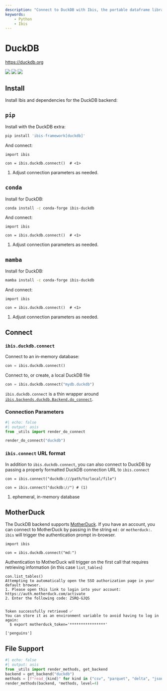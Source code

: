 ```yaml
---
description: "Connect to DuckDB with Ibis, the portable dataframe library"
keywords:
    - Python
    - Ibis
---
```


# DuckDB

[https://duckdb.org](https://duckdb.org)

![](https://img.shields.io/badge/memtables-native-green?style=flat-square) ![](https://img.shields.io/badge/inputs-DuckDB tables | CSV | Delta Lake | JSON | pandas | Parquet | Postgres | PyArrow | SQLite-blue?style=flat-square) ![](https://img.shields.io/badge/outputs-DuckDB tables | CSV | Delta Lake |  pandas | Parquet | PyArrow | PyTorch-orange?style=flat-square)

## Install

Install Ibis and dependencies for the DuckDB backend:

::: {.panel-tabset}

## `pip`

Install with the DuckDB extra:

```.bash
pip install 'ibis-framework[duckdb]'
```

And connect:

```.python
import ibis

con = ibis.duckdb.connect()  # <1>
```

1. Adjust connection parameters as needed.

## `conda`

Install for DuckDB:

```.bash
conda install -c conda-forge ibis-duckdb
```

And connect:

```.python
import ibis

con = ibis.duckdb.connect()  # <1>
```

1. Adjust connection parameters as needed.

## `mamba`

Install for DuckDB:

```.bash
mamba install -c conda-forge ibis-duckdb
```

And connect:

```.python
import ibis

con = ibis.duckdb.connect()  # <1>
```

1. Adjust connection parameters as needed.

:::

## Connect

### `ibis.duckdb.connect`

Connect to an in-memory database:

```python
con = ibis.duckdb.connect()
```

Connect to, or create, a local DuckDB file

```python
con = ibis.duckdb.connect("mydb.duckdb")
```

::: {.callout-note}
`ibis.duckdb.connect` is a thin wrapper around [`ibis.backends.duckdb.Backend.do_connect`](#ibis.backends.duckdb.Backend.do_connect).
:::

### Connection Parameters

```python
#| echo: false
#| output: asis
from _utils import render_do_connect

render_do_connect("duckdb")
```

### `ibis.connect` URL format

In addition to `ibis.duckdb.connect`, you can also connect to DuckDB by
passing a properly formatted DuckDB connection URL to `ibis.connect`

```.python
con = ibis.connect("duckdb:///path/to/local/file")
```

```.python
con = ibis.connect("duckdb://") # (1)
```

1. ephemeral, in-memory database

## MotherDuck

The DuckDB backend supports [MotherDuck](https://motherduck.com). If you have an
account, you can connect to MotherDuck by passing in the string `md:` or
`motherduck:`. `ibis` will trigger the authentication prompt in-browser.

```.python
import ibis

con = ibis.duckdb.connect("md:")
```

::: {.callout-note}
Authentication to MotherDuck will trigger on the first call that requires retrieving information (in this case `list_tables`)
:::

```.python
con.list_tables()
Attempting to automatically open the SSO authorization page in your default browser.
1. Please open this link to login into your account: https://auth.motherduck.com/activate
2. Enter the following code: ZSRQ-GJQS


Token successfully retrieved ✅
You can store it as an environment variable to avoid having to log in again:
  $ export motherduck_token='****************'

['penguins']
```

## File Support

```python
#| echo: false
#| output: asis
from _utils import render_methods, get_backend
backend = get_backend("duckdb")
methods = [f"read_{kind}" for kind in ("csv", "parquet", "delta", "json", "in_memory", "sqlite", "postgres")]
render_methods(backend, *methods, level=4)
```
